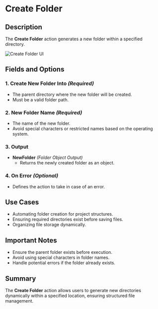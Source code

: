 # Create Folder

## Description

The **Create Folder** action generates a new folder within a specified directory.

![Create Folder UI](../../../assets/folder/create-folder.png)

## Fields and Options  

### **1. Create New Folder Into** *(Required)* 

- The parent directory where the new folder will be created.
- Must be a valid folder path.

### **2. New Folder Name** *(Required)* 

- The name of the new folder.
- Avoid special characters or restricted names based on the operating system.

### **3. Output**

- **NewFolder** *(Folder Object Output)*  
  - Returns the newly created folder as an object.

### **4. On Error** *(Optional)*

- Defines the action to take in case of an error.

## Use Cases

- Automating folder creation for project structures.
- Ensuring required directories exist before saving files.
- Organizing file storage dynamically.

## Important Notes

- Ensure the parent folder exists before execution.
- Avoid using special characters in folder names.
- Handle potential errors if the folder already exists.

## Summary

The **Create Folder** action allows users to generate new directories dynamically within a specified location, ensuring structured file management.